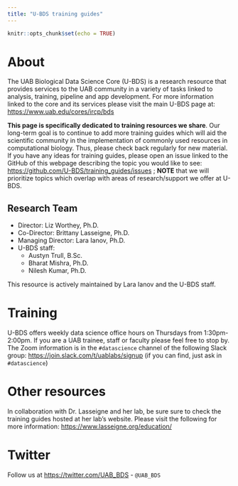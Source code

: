 ```yaml
---
title: "U-BDS training guides"
---
```


```r
knitr::opts_chunk$set(echo = TRUE)
```

# About

The UAB Biological Data Science Core (U-BDS) is a research resource that provides services to the UAB community in a variety of tasks linked to analysis, training, pipeline and app development. For more information linked to the core and its services please visit the main U-BDS page at: <https://www.uab.edu/cores/ircp/bds>

__This page is specifically dedicated to training resources we share__. Our long-term goal is to continue to add more training guides which will aid the scientific community in the implementation of commonly used resources in computational biology. Thus, please check back regularly for new material. If you have any ideas for training guides, please open an issue linked to the GitHub of this webpage describing the topic you would like to see: <https://github.com/U-BDS/training_guides/issues> ; __NOTE__ that we will prioritize topics which overlap with areas of research/support we offer at U-BDS.

## Research Team

* Director: Liz Worthey, Ph.D.
* Co-Director: Brittany Lasseigne, Ph.D.
* Managing Director: Lara Ianov, Ph.D.
* U-BDS staff:
  * Austyn Trull, B.Sc.
  * Bharat Mishra, Ph.D.
  * Nilesh Kumar, Ph.D.
  
This resource is actively maintained by Lara Ianov and the U-BDS staff.

# Training

U-BDS offers weekly data science office hours on Thursdays from 1:30pm-2:00pm. If you are a UAB trainee, staff or faculty please feel free to stop by. The Zoom information is in the `#datascience` channel of the following Slack group: <https://join.slack.com/t/uablabs/signup> (if you can find, just ask in `#datascience`)

# Other resources

In collaboration with Dr. Lasseigne and her lab, be sure sure to check the training guides hosted at her lab's website. Please visit the following for more information: <https://www.lasseigne.org/education/>

# Twitter

Follow us at <https://twitter.com/UAB_BDS> - `@UAB_BDS`
